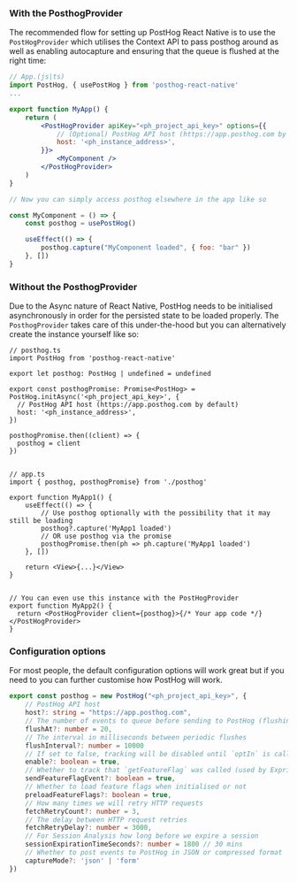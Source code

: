 ### With the PosthogProvider

The recommended flow for setting up PostHog React Native is to use the `PostHogProvider` which utilises the Context API to pass posthog around as well as enabling autocapture and ensuring that the queue is flushed at the right time:

```jsx
// App.(js|ts)
import PostHog, { usePostHog } from 'posthog-react-native'
...

export function MyApp() {
    return (
        <PostHogProvider apiKey="<ph_project_api_key>" options={{
            // (Optional) PostHog API host (https://app.posthog.com by default)
            host: '<ph_instance_address>',
        }}>
            <MyComponent />
        </PostHogProvider>
    )
}

// Now you can simply access posthog elsewhere in the app like so

const MyComponent = () => {
    const posthog = usePostHog()

    useEffect(() => {
        posthog.capture("MyComponent loaded", { foo: "bar" })
    }, [])
}
```


### Without the PosthogProvider

Due to the Async nature of React Native, PostHog needs to be initialised asynchronously in order for the persisted state to be loaded properly. The `PosthogProvider` takes care of this under-the-hood but you can alternatively create the instance yourself like so:

```tsx
// posthog.ts
import PostHog from 'posthog-react-native'

export let posthog: PostHog | undefined = undefined

export const posthogPromise: Promise<PostHog> = PostHog.initAsync('<ph_project_api_key>', {
  // PostHog API host (https://app.posthog.com by default)
  host: '<ph_instance_address>',
})

posthogPromise.then((client) => {
  posthog = client
})


// app.ts
import { posthog, posthogPromise} from './posthog'

export function MyApp1() {
    useEffect(() => {
        // Use posthog optionally with the possibility that it may still be loading
        posthog?.capture('MyApp1 loaded')
        // OR use posthog via the promise
        posthogPromise.then(ph => ph.capture('MyApp1 loaded')
    }, [])

    return <View>{...}</View>
}


// You can even use this instance with the PostHogProvider
export function MyApp2() {
  return <PostHogProvider client={posthog}>{/* Your app code */}</PostHogProvider>
}
```

### Configuration options

For most people, the default configuration options will work great but if you need to you can further customise how PostHog will work.

```ts
export const posthog = new PostHog("<ph_project_api_key>", {
    // PostHog API host
    host?: string = "https://app.posthog.com",
    // The number of events to queue before sending to PostHog (flushing)
    flushAt?: number = 20,
    // The interval in milliseconds between periodic flushes
    flushInterval?: number = 10000
    // If set to false, tracking will be disabled until `optIn` is called
    enable?: boolean = true,
    // Whether to track that `getFeatureFlag` was called (used by Expriements)
    sendFeatureFlagEvent?: boolean = true,
    // Whether to load feature flags when initialised or not
    preloadFeatureFlags?: boolean = true,
    // How many times we will retry HTTP requests
    fetchRetryCount?: number = 3,
    // The delay between HTTP request retries
    fetchRetryDelay?: number = 3000,
    // For Session Analysis how long before we expire a session
    sessionExpirationTimeSeconds?: number = 1800 // 30 mins
    // Whether to post events to PostHog in JSON or compressed format
    captureMode?: 'json' | 'form'
})
```
